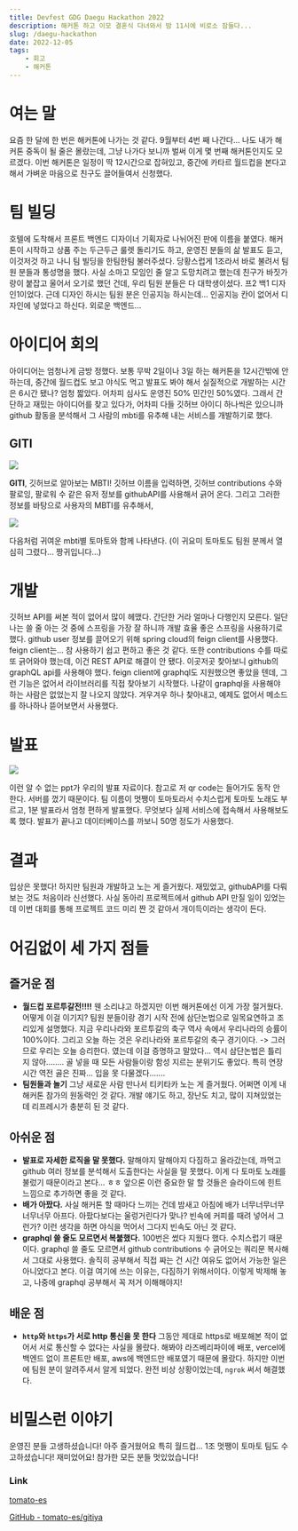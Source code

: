```yaml
---
title: Devfest GDG Daegu Hackathon 2022
description: 해커톤 하고 이모 결혼식 다녀와서 밤 11시에 비로소 잠들다...
slug: /daegu-hackathon
date: 2022-12-05
tags:
    - 회고
    - 해커톤
---
```


# 여는 말

요즘 한 달에 한 번은 해커톤에 나가는 것 같다. 9월부터 4번 째 나간다... 나도 내가 해커톤 중독이 될 줄은 몰랐는데, 그냥 나가다 보니까 벌써 이게 몇 번째 해커톤인지도 모르겠다. 이번 해커톤은 일정이 딱 12시간으로 잡혀있고, 중간에 카타르 월드컵을 본다고 해서 가벼운 마음으로 친구도 끌어들여서 신청했다.

# 팀 빌딩

호텔에 도착해서 프론트 백엔드 디자이너 기획자로 나뉘어진 판에 이름을 붙였다. 해커톤이 시작하고 상품 주는 두근두근 룰렛 돌리기도 하고, 운영진 분들의 삶 발표도 듣고, 이것저것 하고 나니 팀 빌딩을 한팀한팀 불러주셨다. 당황스럽게 1조라서 바로 불려서 팀원 분들과 통성명을 했다. 사실 소마고 모임인 줄 알고 도망치려고 했는데 친구가 바짓가랑이 붙잡고 울어서 오기로 했던 건데, 우리 팀원 분들은 다 대학생이셨다. 프2 백1 디자인1이었다. 근데 디자인 하시는 팀원 분은 인공지능 하시는데... 인공지능 칸이 없어서 디자인에 넣었다고 하신다. 외로운 백엔드...

# 아이디어 회의

아이디어는 엄청나게 금방 정했다. 보통 무박 2일이나 3일 하는 해커톤을 12시간밖에 안 하는데, 중간에 월드컵도 보고 야식도 먹고 발표도 봐야 해서 실질적으로 개발하는 시간은 6시간 됐나? 엄청 짧았다. 어차피 심사도 운영진 50% 민간인 50%였다. 그래서 간단하고 재밌는 아이디어를 찾고 있다가, 어차피 다들 깃허브 아이디 하나씩은 있으니까 github 활동을 분석해서 그 사람의 mbti를 유추해 내는 서비스를 개발하기로 했다.

## GITI

![](https://velog.velcdn.com/images/gimhanul/post/9e565590-1a94-4f53-ba4f-6a3666fb152d/image.png)

**GITI**, 깃허브로 알아보는 MBTI! 깃허브 이름을 입력하면, 깃허브 contributions 수와 팔로잉, 팔로워 수 같은 유저 정보를 githubAPI를 사용해서 긁어 온다. 그리고 그러한 정보를 바탕으로 사용자의 MBTI를 유추해서,

![](https://velog.velcdn.com/images/gimhanul/post/c9ab1cbb-6767-4385-8baa-164bf8c2c766/image.png)

다음처럼 귀여운 mbti별 토마토와 함께 나타낸다. (이 귀요미 토마토도 팀원 분께서 열심히 그렸다... 짱귀입니다...)

# 개발

깃허브 API를 써본 적이 없어서 많이 헤맸다. 간단한 거라 얼마나 다행인지 모른다. 일단 나는 쓸 줄 아는 것 중에 스프링을 가장 잘 하니까 개발 효율 좋은 스프링을 사용하기로 했다. github user 정보를 끌어오기 위해 spring cloud의 feign client를 사용했다. feign client는... 참 사용하기 쉽고 편하고 좋은 것 같다. 또한 contributions 수를 따로 또 긁어와야 했는데, 이건 REST API로 해결이 안 됐다. 이곳저곳 찾아보니 github의 graphQL api를 사용해야 했다. feign client에 graphql도 지원했으면 좋았을 텐데, 그런 기능은 없어서 라이브러리를 직접 찾아보기 시작했다. 나같이 graphql을 사용해야 하는 사람은 없었는지 잘 나오지 않았다. 겨우겨우 하나 찾아내고, 예제도 없어서 메소드를 하나하나 뜯어보면서 사용했다.

# 발표

![](https://velog.velcdn.com/images/gimhanul/post/4541d146-76b9-46cf-9dc3-fdcd7b767cea/image.png)

이런 알 수 없는 ppt가 우리의 발표 자료이다. 참고로 저 qr code는 들어가도 동작 안 한다. 서버를 껐기 때문이다. 팀 이름이 멋쨍이 토마토라서 수치스럽게 토마토 노래도 부르고, 1분 발표라서 엄청 편하게 발표했다. 무엇보다 실제 서비스에 접속해서 사용해보도록 했다. 발표가 끝나고 데이터베이스를 까보니 50명 정도가 사용했다.

# 결과

입상은 못했다! 하지만 팀원과 개발하고 노는 게 즐거웠다. 재밌었고, githubAPI를 다뤄보는 것도 처음이라 신선했다. 사실 동아리 프로젝트에서 github API 만질 일이 있었는데 이번 대회를 통해 프로젝트 코드 미리 짠 것 같아서 개이득이라는 생각이 든다.

# 어김없이 세 가지 점들

## 즐거운 점

- **월드컵 포르투갈전!!!!**
웬 소리냐고 하겠지만 이번 해커톤에선 이게 가장 절거웠다. 어떻게 이걸 이기지? 팀원 분들이랑 경기 시작 전에 삼단논법으로 일목요연하고 조리있게 설명했다. 지금 우리나라와 포르투갈의 축구 역사 속에서 우리나라의 승률이 100%이다. 그리고 오늘 하는 것은 우리나라와 포르투갈의 축구 경기이다. -> 그러므로 우리는 오늘 승리한다. 였는데 이걸 증명하고 말았다... 역시 삼단논법은 틀리지 않아........ 골 넣을 때 모든 사람들이랑 함성 지르는 분위기도 좋았다. 특히 연장 시간 역전 골은 진짜... 입을 못 다물겠다.......
- **팀원들과 놀기**
그냥 새로운 사람 만나서 티키타카 노는 게 즐거웠다. 어쩌면 이게 내 해커톤 참가의 원동력인 것 같다. 개발 얘기도 하고, 장난도 치고, 많이 지쳐있었는데 리프레시가 충분히 된 것 같다.

## 아쉬운 점

- **발표로 자세한 로직을 말 못했다.**
말해야지 말해야지 다짐하고 올라갔는데, 까먹고 github 여러 정보를 분석해서 도출한다는 사실을 말 못했다. 이게 다 토마토 노래를 불렀기 때문이라고 본다... ㅎㅎ 앞으론 이런 중요한 말 할 것들은 슬라이드에 힌트 느낌으로 추가하면 좋을 것 같다.
- **배가 아팠다.**
사실 해커톤 할 때마다 느끼는 건데 밤새고 아침에 배가 너무너무너무너무너무 아프다. 아팠다보다는 울렁거린다가 맞나? 빈속에 커피를 때려 넣어서 그런가? 이런 생각을 하면 야식을 먹어서 그다지 빈속도 아닌 것 같다.
- **graphql 쓸 줄도 모르면서 복붙했다.**
100번은 썼다 지웠다 했다. 수치스럽기 때문이다. graphql 쓸 줄도 모르면서 github contributions 수 긁어오는 쿼리문 복사해서 그대로 사용했다. 솔직히 공부해서 직접 짜는 건 시간 여유도 없어서 가능한 일은 아니었다고 본다. 이걸 여기에 쓰는 이유는, 다짐하기 위해서이다. 이렇게 박제해 놓고, 나중에 graphql 공부해서 꼭 저거 이해해야지!

## 배운 점

- **`http`와 `https`가 서로 http 통신을 못 한다**
그동안 제대로 https로 배포해본 적이 없어서 서로 통신할 수 없다는 사실을 몰랐다. 해봐야 라즈베리파이에 배포, vercel에 백엔드 없이 프론트만 배포, aws에 백엔드만 배포였기 때문에 몰랐다. 하지만 이번에 팀원 분이 알려주셔서 알게 되었다. 완전 비상 상황이었는데, `ngrok` 써서 해결했다.

# 비밀스런 이야기

운영진 분들 고생하셨습니다!
아주 즐거웠어요 특히 월드컵...
1조 멋쨍이 토마토 팀도 수고하셨습니다! 재미었어요!
참가한 모든 분들 멋있었습니다!

### Link

[tomato-es](https://github.com/tomato-es)

[GitHub - tomato-es/gitiya](https://github.com/tomato-es/gitiya)
